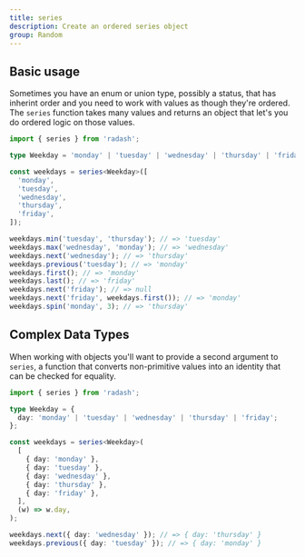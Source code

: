 ```yaml
---
title: series
description: Create an ordered series object
group: Random
---
```


## Basic usage

Sometimes you have an enum or union type, possibly a status, that has inherint order and you need to work with values as though they're ordered. The `series` function takes many values and returns an object that let's you do ordered logic on those values.

```ts
import { series } from 'radash';

type Weekday = 'monday' | 'tuesday' | 'wednesday' | 'thursday' | 'friday';

const weekdays = series<Weekday>([
  'monday',
  'tuesday',
  'wednesday',
  'thursday',
  'friday',
]);

weekdays.min('tuesday', 'thursday'); // => 'tuesday'
weekdays.max('wednesday', 'monday'); // => 'wednesday'
weekdays.next('wednesday'); // => 'thursday'
weekdays.previous('tuesday'); // => 'monday'
weekdays.first(); // => 'monday'
weekdays.last(); // => 'friday'
weekdays.next('friday'); // => null
weekdays.next('friday', weekdays.first()); // => 'monday'
weekdays.spin('monday', 3); // => 'thursday'
```

## Complex Data Types

When working with objects you'll want to provide a second argument to `series`, a function that converts non-primitive values into an identity that can be checked for equality.

```ts
import { series } from 'radash';

type Weekday = {
  day: 'monday' | 'tuesday' | 'wednesday' | 'thursday' | 'friday';
};

const weekdays = series<Weekday>(
  [
    { day: 'monday' },
    { day: 'tuesday' },
    { day: 'wednesday' },
    { day: 'thursday' },
    { day: 'friday' },
  ],
  (w) => w.day,
);

weekdays.next({ day: 'wednesday' }); // => { day: 'thursday' }
weekdays.previous({ day: 'tuesday' }); // => { day: 'monday' }
```
